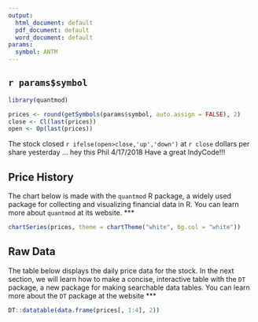 ```yaml
---
output:
  html_document: default
  pdf_document: default
  word_document: default
params:
  symbol: ANTM
---
```


## `r params$symbol`

```r

library(quantmod)

prices <- round(getSymbols(params$symbol, auto.assign = FALSE), 2)
close <- Cl(last(prices))
open <- Op(last(prices))
```

The stock closed `r ifelse(open>close,'up','down')` at `r close` dollars per share yesterday ... hey this Phil 4/17/2018 Have a great IndyCode!!!

## Price History

The chart below is made with the `quantmod` R package, a widely used package for collecting and visualizing financial data in R. You can learn more about `quantmod` at its website.
***
  
```r
chartSeries(prices, theme = chartTheme("white", bg.col = "white"))
```

## Raw Data

The table below displays the daily price data for the stock. In the next section, we will learn how to make a concise, interactive table with the `DT` package, a new package for making searchable data tables. You can learn more about the `DT` package at the website 
***
  
```r
DT::datatable(data.frame(prices[, 1:4], 2))
```

